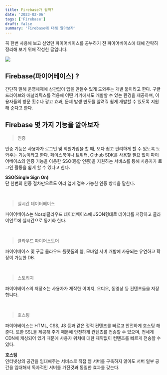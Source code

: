 ```yaml
---
title: Firebase가 뭘까?
date: '2023-02-06'
tags: ['Firebase']
draft: false
summary: 'Firebase에 대해 알아보자'
---
```


꼭 한번 사용해 보고 싶었던 파이어베이스를 공부하기 전 파이어베이스에 대해 간략히 정리해 보기 위해
작성한 글입니다.

![](/static/images/firebase.png)

## Firebase(파이어베이스) ?

간단히 말해 운영체제에 상관없이 앱을 만들수 있게 도와주는 개발 툴이라고 한다.
구글 드라이브와 애널리틱스를 적용해 어떤 기기에서도 개발할 수 있는 환경을 제공하며, 이용자들의
방문 횟수나 광고 효과, 문제 발생 빈도를 알려줘 쉽게 개발할 수 있도록 지원해 준다고 한다.

## Firebase 몇 가지 기능을 알아보자

> 인증

인증 기능은 사용자가 로그인 및 회원가입을 할 때, 보다 쉽고 편리하게 할 수 있도록 도와주는 기능이라고 한다.
페이스북이나 트위터, Github SDK를 사용할 필요 없이 파이어베이스의 인증 기능을 이용한 SSO(통합 인증)을
지원하는 서비스를 통해 사용자가 로그인 활동을 쉽게 할 수 있다고 한다.

**SSO(Single Sign On)** <br />
단 한번의 인증 절차만으로도 여러 앱에 접속 가능한 인증 방식을 말한다.

<br />

> 실시간 데이터베이스

파이어베이스는 Nosql클라우드 데이터베이스에 JSON형태로 데이터를 저장하고 클라이언트에 실시간으로 동기화 한다.

<br />

> 클라우드 파이어스토어

파이어베이스 및 구글 클라우드 플랫폼의 웹, 모바일 서버 개발에 사용되는 유연하고 확장이 가능한 DB.

<br />

> 스토리지

파이어베이스의 저장소는 사용자가 제작한 이미지, 오디오, 동영상 등 컨텐츠들을 저장 합니다.

<br />

> 호스팅

파이어베이스는 HTML, CSS, JS 등과 같은 정적 컨텐츠를 빠르고 안전하게 호스팅 해준다. 또한 SSL을
제공해 주기 때문에 안전하게 컨텐츠를 전송할 수 있으며, 전세계 CDN에 캐싱되어 있기 때문에
사용자 위치에 대한 제약없이 컨텐츠를 빠르게 전송할 수 있다.

**호스팅** <br />
인터넷상의 공간을 임대해주는 서비스로 직접 웹 서버를 구축하지 않아도 서버 일부 공간을 임대해서
독자적인 서버를 가진것과 동일한 효과를 갖는다.
